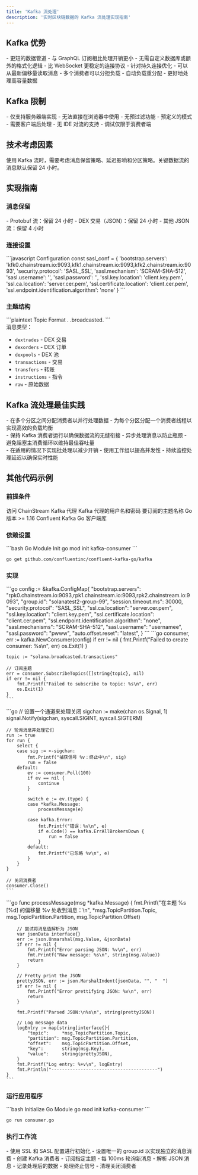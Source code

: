 ```yaml
---
title: 'Kafka 流处理'
description: '实时区块链数据的 Kafka 流处理实现指南'
---
```


## Kafka 优势

<CardGroup cols={3}>
  <Card title="更低延迟" icon="bolt">
    - 更短的数据管道
    - 与 GraphQL 订阅相比处理开销更小
    - 无需自定义数据库或额外的格式化逻辑
  </Card>
  
  <Card title="更好的可靠性" icon="shield-check">
    - 比 WebSocket 更稳定的连接协议
    - 针对持久连接优化
    - 可以从最新偏移量读取消息
  </Card>
  
  <Card title="更强的可扩展性" icon="arrows-up-down-left-right">
    - 多个消费者可以分担负载
    - 自动负载重分配
    - 更好地处理高容量数据
  </Card>
</CardGroup>

## Kafka 限制

<CardGroup cols={3}>
  <Card title="浏览器不兼容" icon="browser">
    - 仅支持服务器端实现
    - 无法直接在浏览器中使用
  </Card>
  
  <Card title="有限的过滤功能" icon="filter">
    - 无预过滤功能
    - 预定义的模式
    - 需要客户端后处理
  </Card>
  
  <Card title="开发复杂性" icon="code">
    - 无 IDE 对流的支持
    - 调试仅限于消费者端
  </Card>
</CardGroup>

## 技术考虑因素

<Note>
  使用 Kafka 流时，需要考虑消息保留策略、延迟影响和分区策略。关键数据流的消息默认保留 24 小时。
</Note>

## 实现指南

### 消息保留

<Card title="保留策略" icon="clock">
  - Protobuf 流：保留 24 小时
  - DEX 交易（JSON）：保留 24 小时
  - 其他 JSON 流：保留 4 小时
</Card>

### 连接设置

<CodeGroup>
  ```javascript Configuration
  const sasl_conf = {
    'bootstrap.servers': 'kfk0.chainstream.io:9093,kfk1.chainstream.io:9093,kfk2.chainstream.io:9093',
    'security.protocol': 'SASL_SSL',
    'sasl.mechanism': 'SCRAM-SHA-512',
    'sasl.username': '<YOUR USERNAME>',
    'sasl.password': '<YOUR PASSWORD>',
    'ssl.key.location': 'client.key.pem',
    'ssl.ca.location': 'server.cer.pem',
    'ssl.certificate.location': 'client.cer.pem',
    'ssl.endpoint.identification.algorithm': 'none'
  }
  ```
</CodeGroup>

### 主题结构

<CodeGroup>
  ```plaintext Topic Format
  <BLOCKCHAIN_NAME>.<MESSAGE_TYPE>
  <BLOCKCHAIN_NAME>.broadcasted.<MESSAGE_TYPE>
  ```
</CodeGroup>

<div className="mt-6">
消息类型：

- `dextrades` - DEX 交易
- `dexorders` - DEX 订单
- `dexpools` - DEX 池
- `transactions` - 交易
- `transfers` - 转账
- `instructions` - 指令
- `raw` - 原始数据
</div>

## Kafka 流处理最佳实践

<Card title="高吞吐量的并行处理" icon="layer-group">
  <div className="mt-2">
    - 在多个分区之间分配消费者以并行处理数据
    - 为每个分区分配一个消费者线程以实现高效的负载均衡
  </div>
</Card>

<Card title="持续流处理以保持稳定性" icon="infinity">
  <div className="mt-2">
    - 保持 Kafka 消费者运行以确保数据流的无缝衔接
    - 异步处理消息以防止瓶颈
    - 避免阻塞主消费循环以维持最佳吞吐量
  </div>
</Card>

<Card title="优化的消息处理" icon="gears">
  <div className="mt-2">
    - 在适用的情况下实现批处理以减少开销
    - 使用工作组以提高并发性
    - 持续监控处理延迟以确保实时性能
  </div>
</Card>

## 其他代码示例

### 前提条件

<CardGroup cols={2}>
  <Card title="ChainStream Kafka 服务器访问" icon="server">
    访问 ChainStream Kafka 代理
  </Card>
  <Card title="认证凭据" icon="key">
    Kafka 代理的用户名和密码
  </Card>
  <Card title="主题订阅" icon="list">
    要订阅的主题名称
  </Card>
  <Card title="Go 安装" icon="golang">
    Go 版本 >= 1.16
  </Card>
  <Card title="Kafka 客户端" icon="plug">
    Confluent Kafka Go 客户端库
  </Card>
</CardGroup>

### 依赖设置

<CodeGroup>
  ```bash Go Module Init
  go mod init kafka-consumer
  ```

  ```bash Install Kafka Client
  go get github.com/confluentinc/confluent-kafka-go/kafka
  ```
</CodeGroup>

### 实现

<AccordionGroup>
  <Accordion title="Kafka 客户端初始化" icon="gear" defaultOpen={true}>
    ```go
    config := &kafka.ConfigMap{
        "bootstrap.servers":                     "rpk0.chainstream.io:9093,rpk1.chainstream.io:9093,rpk2.chainstream.io:9093",
        "group.id":                              "solanatest2-group-99",
        "session.timeout.ms":                    30000,
        "security.protocol":                     "SASL_SSL",
        "ssl.ca.location":                       "server.cer.pem",
        "ssl.key.location":                      "client.key.pem",
        "ssl.certificate.location":              "client.cer.pem",
        "ssl.endpoint.identification.algorithm": "none",
        "sasl.mechanisms":                       "SCRAM-SHA-512",
        "sasl.username":                         "usernamee",
        "sasl.password":                         "pwww",
        "auto.offset.reset":                     "latest",
    }
    ```
  </Accordion>

  <Accordion title="Kafka 消费者设置" icon="play" defaultOpen={true}>
    ```go
    consumer, err := kafka.NewConsumer(config)
    if err != nil {
        fmt.Printf("Failed to create consumer: %s\n", err)
        os.Exit(1)
    }

    topic := "solana.broadcasted.transactions"

    // 订阅主题
    err = consumer.SubscribeTopics([]string{topic}, nil)
    if err != nil {
        fmt.Printf("Failed to subscribe to topic: %s\n", err)
        os.Exit(1)
    }
    ```
  </Accordion>

  <Accordion title="消息处理循环" icon="rotate" defaultOpen={true}>
    ```go
    // 设置一个通道来处理关闭
    sigchan := make(chan os.Signal, 1)
    signal.Notify(sigchan, syscall.SIGINT, syscall.SIGTERM)

    // 轮询消息并处理它们
    run := true
    for run {
        select {
        case sig := <-sigchan:
            fmt.Printf("捕获信号 %v：终止中\n", sig)
            run = false
        default:
            ev := consumer.Poll(100)
            if ev == nil {
                continue
            }

            switch e := ev.(type) {
            case *kafka.Message:
                processMessage(e)

            case kafka.Error:
                fmt.Printf("错误：%v\n", e)
                if e.Code() == kafka.ErrAllBrokersDown {
                    run = false
                }
            default:
                fmt.Printf("已忽略 %v\n", e)
            }
        }
    }

    // 关闭消费者
    consumer.Close()
    ```
  </Accordion>

  <Accordion title="消息处理函数" icon="message-dots" defaultOpen={true}>
    ```go
    func processMessage(msg *kafka.Message) {
        fmt.Printf("在主题 %s [%d] 的偏移量 %v 处收到消息：\n",
            *msg.TopicPartition.Topic, msg.TopicPartition.Partition, msg.TopicPartition.Offset)

        // 尝试将消息值解析为 JSON
        var jsonData interface{}
        err := json.Unmarshal(msg.Value, &jsonData)
        if err != nil {
            fmt.Printf("Error parsing JSON: %v\n", err)
            fmt.Printf("Raw message: %s\n", string(msg.Value))
            return
        }

        // Pretty print the JSON
        prettyJSON, err := json.MarshalIndent(jsonData, "", "  ")
        if err != nil {
            fmt.Printf("Error prettifying JSON: %v\n", err)
            return
        }

        fmt.Printf("Parsed JSON:\n%s\n", string(prettyJSON))

        // Log message data
        logEntry := map[string]interface{}{
            "topic":     *msg.TopicPartition.Topic,
            "partition": msg.TopicPartition.Partition,
            "offset":    msg.TopicPartition.Offset,
            "key":       string(msg.Key),
            "value":     string(prettyJSON),
        }
        fmt.Printf("Log entry: %+v\n", logEntry)
        fmt.Println("----------------------------------------")
    }
    ```
  </Accordion>
</AccordionGroup>

### 运行应用程序

<CodeGroup>
  ```bash Initialize Go Module
  go mod init kafka-consumer
  ```

  ```bash Run Application
  go run consumer.go
  ```
</CodeGroup>

### 执行工作流

<CardGroup cols={2}>
  <Card title="Kafka 客户端初始化" icon="gear">
    - 使用 SSL 和 SASL 配置进行初始化
    - 设置唯一的 group.id 以实现独立的消息消费
  </Card>
  <Card title="消费者设置" icon="plug">
    - 创建 Kafka 消费者
    - 订阅指定主题
  </Card>
  <Card title="消息处理" icon="arrows-rotate">
    - 每 100ms 轮询新消息
    - 解析 JSON 消息
    - 记录处理后的数据
  </Card>
  <Card title="优雅关闭" icon="power-off">
    - 处理终止信号
    - 清理关闭消费者
  </Card>
</CardGroup> 